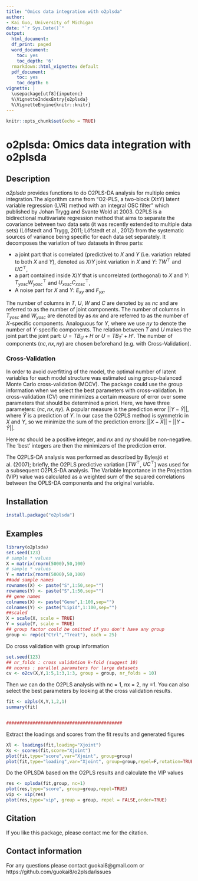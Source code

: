 ```yaml
---
title: "Omics data integration with o2plsda"
author:
- Kai Guo, University of Michigan
date: "`r Sys.Date()`"   
output:
  html_document:
  df_print: paged
  word_document:
    toc: yes
    toc_depth: '6'
  rmarkdown::html_vignette: default
  pdf_document:
    toc: yes
    toc_depth: 6
vignette: |
  \usepackage[utf8]{inputenc}
  %\VignetteIndexEntry{o2plsda}
  %\VignetteEngine{knitr::knitr}
---
```


```r
knitr::opts_chunk$set(echo = TRUE)
```

# o2plsda: Omics data integration with o2plsda
## Description
_o2plsda_ provides functions to do O2PLS-DA analysis for multiple omics integration.The algorithm came from "O2-PLS, a two-block (X±Y) latent variable regression (LVR) method with an integral OSC filter" which published by Johan Trygg and Svante Wold at 2003. O2PLS is a bidirectional multivariate regression method that aims to separate the covariance between two data sets (it was recently extended to multiple data sets) (Löfstedt and Trygg, 2011; Löfstedt et al., 2012) from the systematic sources of variance being specific for each data set separately. 
It decomposes the variation of two datasets in three parts:

- a joint part that is correlated (predictive) to $X$ and $Y$ (i.e. variation related to both $X$ and $Y$), denoted as $X/Y$ joint variation in $X$ and $Y$: $TW^\top$ and $UC^\top$,
- a part contained inside $X/Y$ that is uncorrelated (orthogonal) to $X$ and $Y$: $T_{yosc} W_{yosc} ^\top$ and $U_{xosc} C_{xosc}^\top$,
- A noise part for $X$ and $Y$: $E_{xy}$ and $F_{yx}$.

The number of columns in $T$, $U$, $W$ and $C$ are denoted by as $nc$ and are referred to as the number of joint components. The number of columns in $T_{yosc}$ and $W_{yosc}$ are denoted by as $nx$ and are referred to as the number of $X$-specific components. Analoguous for $Y$, where we use $ny$ to denote the number of $Y$-specific components.
The relation between $T$ and $U$ makes the joint part the joint part: $U = TB_U + H$ or $U = TB_T'+ H'$. The number of components $(nc, nx, ny)$ are chosen beforehand (e.g. with Cross-Validation). 

### Cross-Validation

In order to avoid overfitting of the model, the optimal number of latent variables for each model structure was estimated using group-balanced Monte Carlo cross-validation (MCCV). The package could use the group information when we select the best parameters with cross-validation. In cross-validation (CV) one minimizes a certain measure of error over some parameters that should be determined a priori. Here, we have three parameters: $(nc, nx, ny)$. A popular measure is the prediction error $||Y - \hat{Y}||$, where $\hat{Y}$ is a prediction of $Y$. In our case the O2PLS method is symmetric in $X$ and $Y$, so we minimize the sum of the prediction errors: 
$||X - \hat{X}||+||Y - \hat{Y}||$. 

Here $nc$ should be a positive integer, and $nx$ and $ny$ should be non-negative. The 'best' integers are then the minimizers of the prediction error.

The O2PLS-DA analysis was performed as described by Bylesjö et al. (2007); briefly, the O2PLS predictive variation [$TW^\top$, $UC^\top$] was used for a subsequent O2PLS-DA analysis. The Variable Importance in the Projection (VIP) value was calculated as a weighted sum of the squared correlations between the OPLS-DA components and the original variable.

## Installation
```r
install.package("o2plsda")
``` 
## Examples
```r
library(o2plsda)
set.seed(123)
# sample * values
X = matrix(rnorm(5000),50,100)
# sample * values
Y = matrix(rnorm(5000),50,100)
##add sample names
rownames(X) <- paste("S",1:50,sep="")
rownames(Y) <- paste("S",1:50,sep="")
## gene names
colnames(X) <- paste("Gene",1:100,sep="")
colnames(Y) <- paste("Lipid",1:100,sep="")
##scaled
X = scale(X, scale = TRUE)
Y = scale(Y, scale = TRUE)
## group factor could be omitted if you don't have any group 
group <- rep(c("Ctrl","Treat"), each = 25)
```
Do cross validation with group information
```r
set.seed(123)
## nr_folds : cross validation k-fold (suggest 10)
## ncores : parallel paramaters for large datasets
cv <- o2cv(X,Y,1:5,1:3,1:3, group = group, nr_folds = 10)

```

Then we can do the O2PLS analysis with nc = 1, nx = 2, ny =1. You can also select the best parameters by looking at the cross validation results.
```r
fit <- o2pls(X,Y,1,2,1)
summary(fit)


############################################
```

Extract the loadings and scores from the fit results and generated figures

```r
Xl <- loadings(fit,loading="Xjoint")
Xs <- scores(fit,score="Xjoint")
plot(fit,type="score",var="Xjoint", group=group)
plot(fit,type="loading",var="Xjoint", group=group,repel=F,rotation=TRUE)
```

Do the OPLSDA based on the O2PLS results and calculate the VIP values
```r
res <- oplsda(fit,group, nc=1)
plot(res,type="score", group=group,repel=TRUE)
vip <- vip(res)
plot(res,type="vip", group = group, repel = FALSE,order=TRUE)
```

## Citation
If you like this package, please contact me for the citation.

## Contact information

For any questions please contact guokai8@gmail.com or https://github.com/guokai8/o2plsda/issues
